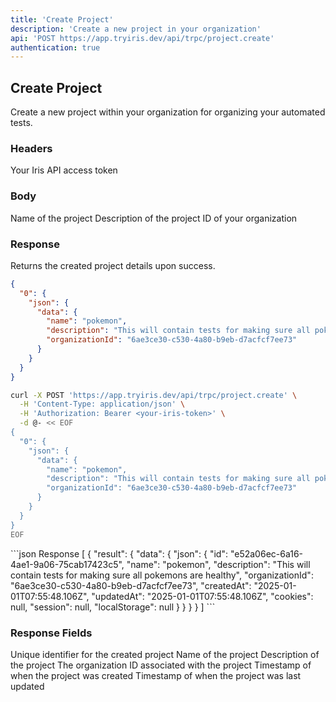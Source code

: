 ```yaml
---
title: 'Create Project'
description: 'Create a new project in your organization'
api: 'POST https://app.tryiris.dev/api/trpc/project.create'
authentication: true
---
```


## Create Project

Create a new project within your organization for organizing your automated tests.

### Headers

<ParamField header="IRIS_ACCESS_TOKEN" type="string" required>
  Your Iris API access token
</ParamField>

### Body

<ParamField body="name" type="string" required>
  Name of the project
</ParamField>

<ParamField body="description" type="string" required>
  Description of the project
</ParamField>

<ParamField body="organizationId" type="string" required>
  ID of your organization
</ParamField>

### Response

Returns the created project details upon success.

<CodeGroup>

```json Request Body
{
  "0": {
    "json": {
      "data": {
        "name": "pokemon",
        "description": "This will contain tests for making sure all pokemons are healthy",
        "organizationId": "6ae3ce30-c530-4a80-b9eb-d7acfcf7ee73"
      }
    }
  }
}
```

```bash Request Example
curl -X POST 'https://app.tryiris.dev/api/trpc/project.create' \
  -H 'Content-Type: application/json' \
  -H 'Authorization: Bearer <your-iris-token>' \
  -d @- << EOF
{
  "0": {
    "json": {
      "data": {
        "name": "pokemon",
        "description": "This will contain tests for making sure all pokemons are healthy",
        "organizationId": "6ae3ce30-c530-4a80-b9eb-d7acfcf7ee73"
      }
    }
  }
}
EOF
```

</CodeGroup>

<ResponseExample>
```json Response
[
  {
    "result": {
      "data": {
        "json": {
          "id": "e52a06ec-6a16-4ae1-9a06-75cab17423c5",
          "name": "pokemon",
          "description": "This will contain tests for making sure all pokemons are healthy",
          "organizationId": "6ae3ce30-c530-4a80-b9eb-d7acfcf7ee73",
          "createdAt": "2025-01-01T07:55:48.106Z",
          "updatedAt": "2025-01-01T07:55:48.106Z",
          "cookies": null,
          "session": null,
          "localStorage": null
        }
      }
    }
  }
]
```
</ResponseExample>

### Response Fields

<ResponseField name="id" type="string">
  Unique identifier for the created project
</ResponseField>

<ResponseField name="name" type="string">
  Name of the project
</ResponseField>

<ResponseField name="description" type="string">
  Description of the project
</ResponseField>

<ResponseField name="organizationId" type="string">
  The organization ID associated with the project
</ResponseField>

<ResponseField name="createdAt" type="date">
  Timestamp of when the project was created
</ResponseField>

<ResponseField name="updatedAt" type="date">
  Timestamp of when the project was last updated
</ResponseField>
